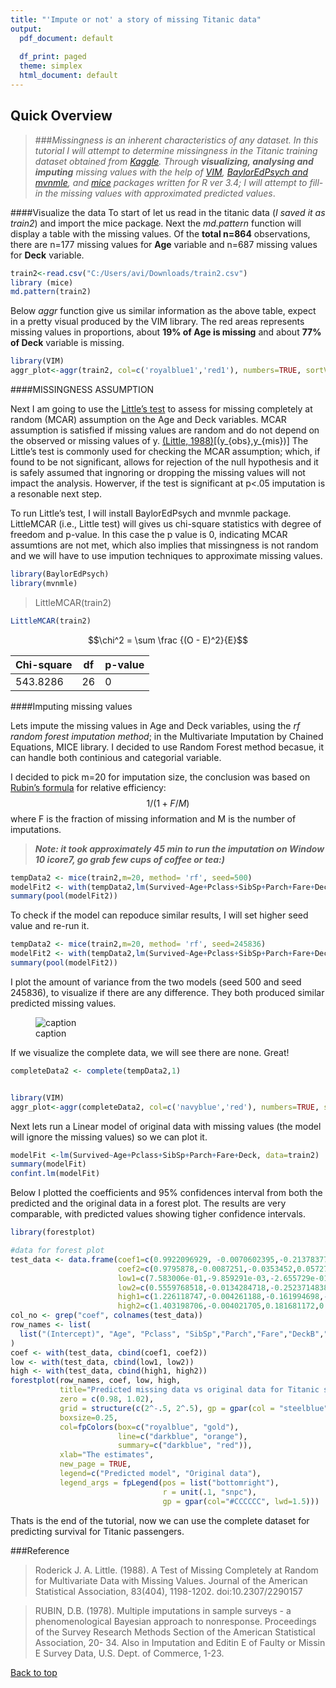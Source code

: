 ```yaml
---
title: "'Impute or not' a story of missing Titanic data"
output:
  pdf_document: default
  
  df_print: paged
  theme: simplex
  html_document: default
---
```




## Quick Overview

>###*Missingness is an inherent characteristics of any dataset. In this tutorial I will attempt to determine missingness in the Titanic   training dataset obtained from [Kaggle](https://www.kaggle.com/c/titanic/download/train.csv). Through **visualizing, analysing and 
imputing** missing values with the help of [VIM](https://cran.r-project.org/web/packages/VIMGUI/vignettes/VIM-Imputation.pdf), [BaylorEdPsych and mvnmle](https://cran.r-project.org/web/packages/BaylorEdPsych/BaylorEdPsych.pdf), and [mice](https://cran.r-project.org/web/packages/mice/mice.pdf) packages written for R ver 3.4; I will attempt to fill-in the missing values with approximated predicted values*.

####Visualize the data
To start of let us read in the titanic data (*I saved it as train2*) and import the mice package. Next the *md.pattern* function will display a table with  the missing values. Of the **total n=864** observations, there are n=177 missing values for **Age** variable and n=687 missing values for **Deck** variable. 
```r
train2<-read.csv("C:/Users/avi/Downloads/train2.csv")
library (mice)
md.pattern(train2)

```
Below *aggr* function give us similar information as the above table, expect in a pretty visual produced by the VIM library. The red areas represents missing values in proportions, about **19% of Age is missing** and about **77% of Deck** variable is missing.
```r
library(VIM)
aggr_plot<-aggr(train2, col=c('royalblue1','red1'), numbers=TRUE, sortVars=TRUE)

```
####MISSINGNESS ASSUMPTION

Next I am going to use the [Little's test](https://cran.r-project.org/web/packages/BaylorEdPsych/BaylorEdPsych.pdf) to assess for missing completely at random (MCAR) assumption on the Age and Deck variables. MCAR assumption is satisfied if missing values are random and do not depend on the observed or missing values of y. [(Little, 1988)](http://www.jstor.org.proxy.lib.duke.edu/stable/pdf/2290157.pdf)\[(y_{obs},y_{mis})\]
The Little's test is commonly used for checking the MCAR assumption; which, if found to be not significant, allows for rejection of the null hypothesis and it is safely assumed that ingnoring or dropping the missing values will not impact the analysis. Howerver, if the test is significant at p<.05 imputation is a resonable next step.

To run Little's test, I will install BaylorEdPsych and mvnmle package. LittleMCAR (i.e., Little test) will gives us chi-square statistics with degree of freedom and p-value. In this case the p value is 0, indicating MCAR assumtions are not met, which also implies that missingness is not random and we will have to use impution techniques to approximate missing values.
```r
library(BaylorEdPsych)
library(mvnmle)
```
>LittleMCAR(train2)
```r
LittleMCAR(train2)

```
$$\chi^2 = \sum \frac {(O - E)^2}{E}$$

| Chi-square  |  df  | p-value |
|------|-----|-----|
| 543.8286 | 26 | 0 |


####Imputing missing values

Lets impute the missing values in Age and Deck variables, using the *rf random forest imputation method*; in the Multivariate Imputation by Chained Equations, MICE library. I decided to use Random Forest method becasue, it can handle both continious and categorial variable. 

I decided to pick m=20 for imputation size, the conclusion was based on [Rubin's formula](https://books.google.com/books?id=cNvTIOLs_WMC&printsec=frontcover&dq=1.+Rubin+DB.+Multiple+Imputation+for+Nonresponse+in+Surveys.+John+Wiley+%26+Sons;+New+York:+1987.+pp.+1%E2%80%9323.pp.+75%E2%80%93147.&hl=en&sa=X&ved=0ahUKEwjq_7ybvKTXAhVEwiYKHfsMBfsQ6AEIMTAB#v=onepage&q&f=false) for relative efficiency:  $$1/(1+F/M)$$ where F is the fraction of missing information and M is the number of imputations.

>***Note: it took approximately 45 min to run the imputation on Window 10 icore7, go grab few cups of coffee or tea:)***

```r
tempData2 <- mice(train2,m=20, method= 'rf', seed=500)
modelFit2 <- with(tempData2,lm(Survived~Age+Pclass+SibSp+Parch+Fare+Deck))
summary(pool(modelFit2))
```



To check if the model can repoduce similar results, I will set higher seed value and re-run it. 
```r
tempData2 <- mice(train2,m=20, method= 'rf', seed=245836)
modelFit2 <- with(tempData2,lm(Survived~Age+Pclass+SibSp+Parch+Fare+Deck))
summary(pool(modelFit2))

```
I plot the amount of variance from the two models (seed 500 and seed 245836), to visualize if there are any difference. They both produced similar predicted missing values.

![caption](/Users/avi/Box Sync/Rplot03-b.png)


If we visualize the complete data, we will see there are none. Great!
```r
completeData2 <- complete(tempData2,1)


library(VIM)
aggr_plot<-aggr(completeData2, col=c('navyblue','red'), numbers=TRUE, sortVars=TRUE)

```


Next lets run a  Linear model of original data with missing values (the model will ignore the missing values) so we can plot it.
```r
modelFit <-lm(Survived~Age+Pclass+SibSp+Parch+Fare+Deck, data=train2)
summary(modelFit)
confint.lm(modelFit)
```




Below I plotted the coefficients and 95% confidences interval from both the predicted and the original data in a forest plot. The results are very comparable, with predicted values showing tigher confidence intervals.
```r
library(forestplot)

#data for forest plot
test_data <- data.frame(coef1=c(0.9922096929, -0.0070602395,-0.2137837799,-0.0426289510,0.0450752908,0.0007891985,0.0813493309,0.0277050171,0.1172520198,0.1122658806,0.0784496074,0.1309519637,-0.1698740807),
                        coef2=c(0.9795878,-0.0087251,-0.0353452,0.0572773,-0.0661380,0.0008168,0.0414517,-0.1315700,0.0925135,0.0947487,-0.0997679,-0.2019162,-0.580609),
                        low1=c(7.583006e-01,-9.859291e-03,-2.655729e-01,-7.459317e-02,3.668118e-03,1.243513e-05,-1.175626e-01,-1.580902e-01,-8.342528e-02,-9.480348e-02,-1.750453e-01,-2.101795e-01,-9.120255e-01),
                        low2=c(0.5559768518,-0.0134284718,-0.2523714838,-0.0563506951,-0.1669929812,-0.0002686887,-0.2591061167,-0.4285432867,-0.2137718106,-0.2177068166,-0.5712773998,-0.8835254718,-1.5072196504),
                        high1=c(1.226118747,-0.004261188,-0.161994698,-0.010664727,0.086482464,0.001565962,0.280261302,0.213500249,0.317929323,0.319335240,0.331944525,0.472083435,0.572277320),
                        high2=c(1.403198706,-0.004021705,0.181681172,0.170905243,0.034717029,0.001902229,0.342009550,0.165403189,0.398798754,0.407204255,0.371741630,0.479693108,0.346001688))
col_no <- grep("coef", colnames(test_data))
row_names <- list(
  list("(Intercept)", "Age", "Pclass", "SibSp","Parch","Fare","DeckB","DeckC","DeckD","DeckE","DeckF","DeckG","DeckT")
)
coef <- with(test_data, cbind(coef1, coef2))
low <- with(test_data, cbind(low1, low2))
high <- with(test_data, cbind(high1, high2))
forestplot(row_names, coef, low, high,
           title="Predicted missing data vs original data for Titanic survival",
           zero = c(0.98, 1.02),
           grid = structure(c(2^-.5, 2^.5), gp = gpar(col = "steelblue", lty=2)),
           boxsize=0.25,
           col=fpColors(box=c("royalblue", "gold"),
                        line=c("darkblue", "orange"),
                        summary=c("darkblue", "red")),
           xlab="The estimates",
           new_page = TRUE,
           legend=c("Predicted model", "Original data"),
           legend_args = fpLegend(pos = list("bottomright"),
                                  r = unit(.1, "snpc"),
                                  gp = gpar(col="#CCCCCC", lwd=1.5))) 
```



Thats is the end of the tutorial, now we can use the complete dataset for predicting survival for Titanic passengers.

###Reference

>Roderick J. A. Little. (1988). A Test of Missing Completely at Random for Multivariate Data with Missing Values. Journal of the American Statistical Association, 83(404), 1198-1202. doi:10.2307/2290157

>RUBIN, D.B. (1978). Multiple imputations in sample surveys - a phenomenological Bayesian approach to nonresponse. Proceedings of the Survey Research Methods Section of the American Statistical Association, 20- 34. Also in Imputation and Editin E of Faulty or Missin E
Survey Data, U.S. Dept. of Commerce, 1-23. 

<a href="#top">Back to top</a>
